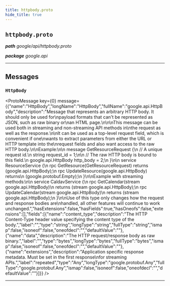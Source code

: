 ```yaml
---
title: httpbody.proto
hide_title: true
---
```



## `httpbody.proto`
_**path** google/api/httpbody.proto_

_**package** google.api_



---

## Messages


### `HttpBody`
<ProtoMessage key={0} message={{"name":"HttpBody","longName":"HttpBody","fullName":"google.api.HttpBody","description":"Message that represents an arbitrary HTTP body. It should only be used for\npayload formats that can't be represented as JSON, such as raw binary or\nan HTML page.\n\n\nThis message can be used both in streaming and non-streaming API methods in\nthe request as well as the response.\n\nIt can be used as a top-level request field, which is convenient if one\nwants to extract parameters from either the URL or HTTP template into the\nrequest fields and also want access to the raw HTTP body.\n\nExample:\n\n    message GetResourceRequest {\n      // A unique request id.\n      string request_id = 1;\n\n      // The raw HTTP body is bound to this field.\n      google.api.HttpBody http_body = 2;\n    }\n\n    service ResourceService {\n      rpc GetResource(GetResourceRequest) returns (google.api.HttpBody);\n      rpc UpdateResource(google.api.HttpBody) returns\n      (google.protobuf.Empty);\n    }\n\nExample with streaming methods:\n\n    service CaldavService {\n      rpc GetCalendar(stream google.api.HttpBody)\n        returns (stream google.api.HttpBody);\n      rpc UpdateCalendar(stream google.api.HttpBody)\n        returns (stream google.api.HttpBody);\n    }\n\nUse of this type only changes how the request and response bodies are\nhandled, all other features will continue to work unchanged.","hasExtensions":false,"hasFields":true,"hasOneofs":false,"extensions":[],"fields":[{"name":"content_type","description":"The HTTP Content-Type header value specifying the content type of the body.","label":"","type":"string","longType":"string","fullType":"string","ismap":false,"isoneof":false,"oneofdecl":"","defaultValue":""},{"name":"data","description":"The HTTP request/response body as raw binary.","label":"","type":"bytes","longType":"bytes","fullType":"bytes","ismap":false,"isoneof":false,"oneofdecl":"","defaultValue":""},{"name":"extensions","description":"Application specific response metadata. Must be set in the first response\nfor streaming APIs.","label":"repeated","type":"Any","longType":"google.protobuf.Any","fullType":"google.protobuf.Any","ismap":false,"isoneof":false,"oneofdecl":"","defaultValue":""}]}} />

---


  